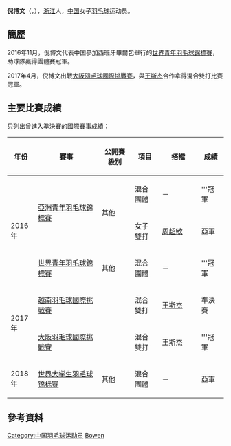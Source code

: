 {{noteTA|G1=Badminton}}
{{Infobox 羽球選手
| playername              = 倪博文
| image                   = 
| size                    = 
| caption                 = 
| birth_name              = 
| date_of_birth           = {{birth_date_and_age|1998|7|11}}
| place_of_birth          = {{CHN}}[[浙江省|浙江省]]
| residence               =
| height                  = 
| weight                  = 
| handedness              = 
| country                 = {{CHN}}
| years_intldebut         =
| years_started           = 
| coach                   = 
| event                   = 女子雙打、混合雙打
| highest_ranking         = 第277位（女雙-[[安誉|安誉]]）
| date_of_highest_ranking = 2016年4月21日 <ref name="ranking">{{en}}[http://bwfcontent.tournamentsoftware.com/ranking/player.aspx?id=13189&player=2000589 BWF World Ranking - Ranking of NI Bowen (63483)]</ref>
| current_ranking         = 第306位（女雙-[[安誉|安誉]]）<br/>第511位（女雙-[[泮贝贝|泮贝贝]]）<br/>第317位（混雙-[[王斯杰|王斯杰]]）<br/>第1008位（混雙-[[韩呈恺|韩呈恺]]）
| date_of_current_ranking = 2017年3月30日<ref>{{en}}[http://bwfcontent.tournamentsoftware.com/ranking/category.aspx?id=13189&category=475 BWF World Ranking - BWF世界排名榜 (3/30/2017) - Women's doubles]</ref><ref>{{en}}[http://bwfcontent.tournamentsoftware.com/ranking/category.aspx?id=13189&category=476 BWF World Ranking - BWF世界排名榜 (3/30/2017) - Mixed doubles]</ref>
| played                  = 8勝–3負（女雙）<br/>6勝–3負（混雙）
| titles                  = 
| bwf_profile             = 0EF70E0F-A105-4FD8-A98C-F75A15536411
| bwf_id                  = 63483
| updated                 = 2017年4月2日
}}
{{MedalTableTop|width=286px}}
{{MedalSport | 女子[[羽毛球|羽毛球]]}}
{{MedalCountry | {{CHN}}}}
{{MedalCompetition | [[世界大学生羽毛球锦标赛|世界大学生羽毛球锦标赛]]}}
{{MedalSilver| [[2018年世界大学生羽毛球锦标赛|2018年 吉隆坡]] | 混合團體 }}
{{MedalCompetition | [[世界青年羽毛球錦標賽|世界青年羽毛球錦標賽]]}}
{{MedalGold  | [[2016年世界青年羽毛球錦標賽|2016年 畢爾包]] | 混合團體 }}
{{MedalCompetition | [[亞洲青年羽毛球錦標賽|亞洲青年羽毛球錦標賽]]}}
{{MedalGold  | [[2016年亞洲青年羽毛球錦標賽|2016年 曼谷]] | 混合團體 }}
{{MedalSilver| [[2016年亞洲青年羽毛球錦標賽|2016年 曼谷]] | 女子雙打 }}
{{MedalCountry | {{CHN}}湖北省}}
{{MedalCompetition | [[中华人民共和国全国运动会|中华人民共和国全国运动会]]}}
{{MedalBronze| [[中华人民共和国第十三届运动会|2017年 天津]] | [[中華人民共和國第十三屆全運會羽毛球比賽|女子團體]] }}
{{MedalBottom}}
'''倪博文'''（{{lang|en|'''Ni Bowen'''}}，{{bd|1998年|7月11日|||catIdx=N倪}}），[[浙江|浙江]]人，[[中国|中国]]女子[[羽毛球|羽毛球]]运动员。

==簡歷==
2016年11月，倪博文代表中国參加西班牙畢爾包舉行的[[2016年世界青年羽毛球錦標賽|世界青年羽毛球錦標賽]]，助球隊贏得團體賽冠軍。

2017年4月，倪博文出戰[[2017年大阪羽毛球國際挑戰賽|大阪羽毛球國際挑戰賽]]，與[[王斯杰|王斯杰]]合作拿得混合雙打比賽冠軍。

==主要比賽成績==
只列出曾進入準決賽的國際賽事成績：
{| class=wikitable style="text-align:center; font-size:small;" 
!width="50"|年份
!width="180"|賽事
!width="80"|公開賽級別
!width="60"|項目
!width="100"|搭檔
!width="50"|成績
|-
!rowspan="3"|2016年
|rowspan="2"|[[2016年亞洲青年羽毛球錦標賽|亞洲青年羽毛球錦標賽]]
|rowspan="2"|其他
|混合團體
|－
|bgcolor="gold"|'''冠軍
|-
|女子雙打
|[[周超敏|周超敏]]
|bgcolor="silver"|亞軍
|-
|[[2016年世界青年羽毛球錦標賽|世界青年羽毛球錦標賽]]
|其他
|混合團體
|－
|bgcolor="gold"|'''冠軍
|-
!rowspan="2"|2017年
|[[2017年越南羽毛球國際挑戰賽|越南羽毛球國際挑戰賽]]
|{{BWFIC}}
|混合雙打
|[[王斯杰|王斯杰]]
|bgcolor="#b8860b"|準決賽
|-
|[[2017年大阪羽毛球國際挑戰賽|大阪羽毛球國際挑戰賽]]
|{{BWFIC}}
|混合雙打
|王斯杰
|bgcolor="gold"|'''冠軍
|-
!rowspan="1"|2018年
|[[2018年世界大学生羽毛球锦标赛|世界大学生羽毛球锦标赛]]
|其他
|混合團體
|－
|bgcolor="silver"|亞軍
|}
{{BWF賽事級別索引}}

==參考資料==
{{Reflist}}

{{DEFAULTSORT:Ni Bowen}}
[[Category:中国羽毛球运动员|Category:中国羽毛球运动员]]
[[Category:倪姓|Bowen]]